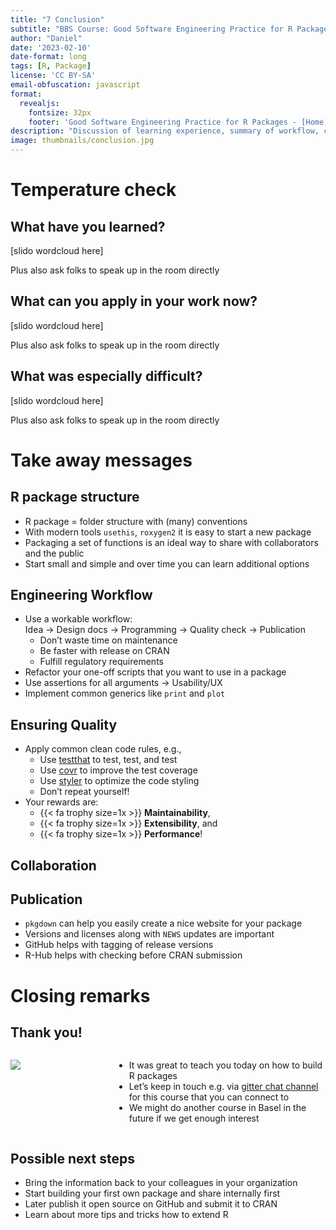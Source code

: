 ```yaml
---
title: "7 Conclusion"
subtitle: "BBS Course: Good Software Engineering Practice for R Packages"
author: "Daniel"
date: '2023-02-10'
date-format: long
tags: [R, Package]
license: 'CC BY-SA'
email-obfuscation: javascript
format: 
  revealjs: 
    fontsize: 32px
    footer: 'Good Software Engineering Practice for R Packages - [Home](../index.html "GSWEP4R Workshop") | [Slides](listing.html "Overview of all slides") | [License](http://creativecommons.org/licenses/by-sa/4.0/ "License: CC BY-SA 4.0")'
description: "Discussion of learning experience, summary of workflow, conclusion and next steps.</br>[Photo by Ann H on pexels.com]{.copyright}"
image: thumbnails/conclusion.jpg
---
```


# Temperature check

## What have you learned?

\[slido wordcloud here\]

Plus also ask folks to speak up in the room directly

## What can you apply in your work now?

\[slido wordcloud here\]

Plus also ask folks to speak up in the room directly

## What was especially difficult?

\[slido wordcloud here\]

Plus also ask folks to speak up in the room directly

# Take away messages

## R package structure

-   R package = folder structure with (many) conventions
-   With modern tools `usethis`, `roxygen2` it is easy to start a new package
-   Packaging a set of functions is an ideal way to share with collaborators and the public
-   Start small and simple and over time you can learn additional options

## Engineering Workflow

-   Use a workable workflow:\
    Idea $\rightarrow$ Design docs $\rightarrow$ Programming $\rightarrow$ Quality check $\rightarrow$ Publication
    -   Don't waste time on maintenance
    -   Be faster with release on CRAN
    -   Fulfill regulatory requirements
-   Refactor your one-off scripts that you want to use in a package
-   Use assertions for all arguments $\rightarrow$ Usability/UX
-   Implement common generics like `print` and `plot`

## Ensuring Quality

-   Apply common clean code rules, e.g.,
    -   Use [testthat](https://cran.r-project.org/package=testthat) to test, test, and test
    -   Use [covr](https://cran.r-project.org/package=covr) to improve the test coverage
    -   Use [styler](https://styler.r-lib.org) to optimize the code styling
    -   Don't repeat yourself!
-   Your rewards are:
    -   [{{< fa trophy size=1x >}}]{.yellow} **Maintainability**,
    -   [{{< fa trophy size=1x >}}]{.yellow} **Extensibility**, and
    -   [{{< fa trophy size=1x >}}]{.yellow} **Performance**!

## Collaboration

## Publication

-   `pkgdown` can help you easily create a nice website for your package
-   Versions and licenses along with `NEWS` updates are important
-   GitHub helps with tagging of release versions
-   R-Hub helps with checking before CRAN submission

# Closing remarks

## Thank you!

::: columns
::: {.column width="30%"}
![](resources/thank-you.jpg)
:::

::: {.column width="70%"}
-   It was great to teach you today on how to build R packages
-   Let's keep in touch e.g. via [gitter chat channel](https://gitter.im/workshop-r-swe/community) for this course that you can connect to
-   We might do another course in Basel in the future if we get enough interest
:::
:::

## Possible next steps

-   Bring the information back to your colleagues in your organization
-   Start building your first own package and share internally first
-   Later publish it open source on GitHub and submit it to CRAN
-   Learn about more tips and tricks how to extend R

